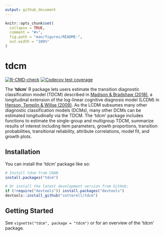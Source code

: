 ```yaml
---
output: github_document
---
```


<!-- README.md is generated from README.Rmd. Please edit that file -->

```r
knitr::opts_chunk$set(
  collapse = TRUE,
  comment = "#>",
  fig.path = "man/figures/README-",
  out.width = "100%"
)
```

# tdcm

<!-- badges: start -->
[![R-CMD-check](https://github.com/cotterell/tdcm/actions/workflows/R-CMD-check.yaml/badge.svg)](https://github.com/cotterell/tdcm/actions/workflows/R-CMD-check.yaml)
[![Codecov test coverage](https://codecov.io/gh/cotterell/tdcm/branch/main/graph/badge.svg)](https://app.codecov.io/gh/cotterell/tdcm?branch=main)
<!-- badges: end -->

The '**tdcm**' R package lets users estimate the transition diagnostic 
classification model (TDCM) described in 
[Madison & Bradshaw (2018)](https://doi.org/10.1007/s11336-018-9638-5), a 
longitudinal extension of the log-linear cognitive diagnosis model (LCDM) in 
[Henson, Templin & Willse (2009)](https://doi.org/10.1007/s11336-008-9089-5). As 
the LCDM subsumes many other diagnostic classification models (DCMs), many other 
DCMs can be estimated longitudinally via the TDCM. The 'tdcm' package includes 
functions to estimate the single-group and multigroup TDCM, summarize results of 
interest including item parameters, growth proportions, transition 
probabilities, transitional reliability, attribute correlations, model fit, and 
growth plots.

## Installation

You can install the 'tdcm' package like so:

::: .pkgdown-release
``` r
# Install tdcm from CRAN
install.packages("tdcm")
```
:::

``` r
# Or install the latest development version from GitHub:
if (!require("devtools")) install.packages("devtools")
devtools::install_github("cotterell/tdcm")
```

## Getting Started

See `vignette("tdcm", package = "tdcm")` or for an overview of the 'tdcm'
package.
